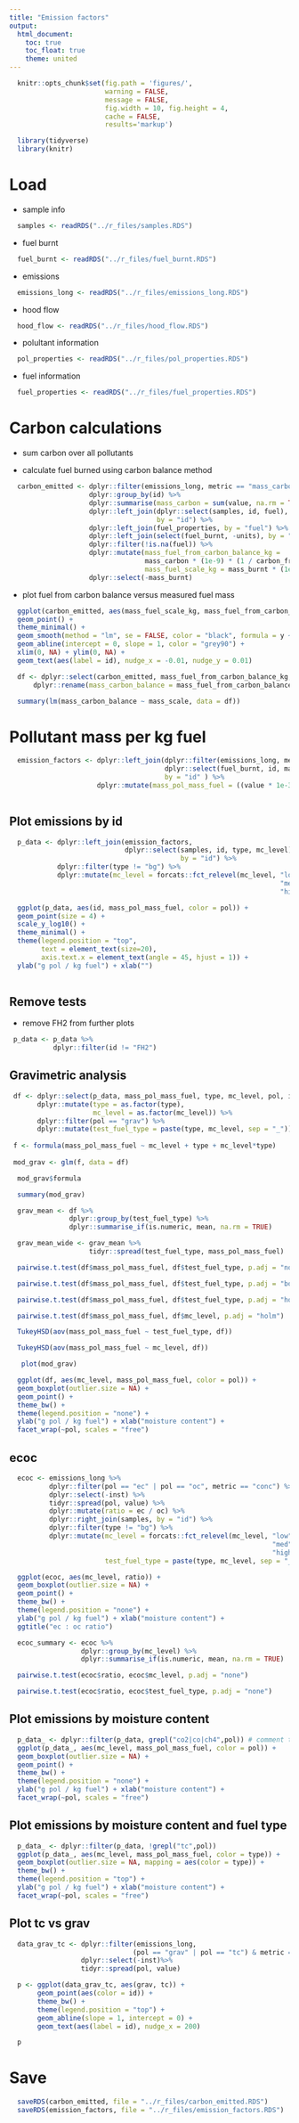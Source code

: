 ```yaml
---
title: "Emission factors"
output:
  html_document:
    toc: true
    toc_float: true
    theme: united
---
```


```r
  knitr::opts_chunk$set(fig.path = 'figures/',
                        warning = FALSE,
                        message = FALSE,
                        fig.width = 10, fig.height = 4,
                        cache = FALSE,
                        results='markup')
```

```r
  library(tidyverse)
  library(knitr)
```

# Load

* sample info

```r
  samples <- readRDS("../r_files/samples.RDS")
```

* fuel burnt

```r
  fuel_burnt <- readRDS("../r_files/fuel_burnt.RDS")
```

* emissions

```r
  emissions_long <- readRDS("../r_files/emissions_long.RDS")
```

* hood flow

```r
  hood_flow <- readRDS("../r_files/hood_flow.RDS")
```

* polultant information

```r
  pol_properties <- readRDS("../r_files/pol_properties.RDS")
```

* fuel information

```r
  fuel_properties <- readRDS("../r_files/fuel_properties.RDS")
```

# Carbon calculations

* sum carbon over all pollutants

* calculate fuel burned using carbon balance method

```r
  carbon_emitted <- dplyr::filter(emissions_long, metric == "mass_carbon") %>%
                    dplyr::group_by(id) %>%
                    dplyr::summarise(mass_carbon = sum(value, na.rm = TRUE)) %>%
                    dplyr::left_join(dplyr::select(samples, id, fuel),
                                     by = "id") %>%
                    dplyr::left_join(fuel_properties, by = "fuel") %>%
                    dplyr::left_join(select(fuel_burnt, -units), by = "id") %>%
                    dplyr::filter(!is.na(fuel)) %>%
                    dplyr::mutate(mass_fuel_from_carbon_balance_kg =
                                  mass_carbon * (1e-9) * (1 / carbon_fraction),
                                  mass_fuel_scale_kg = mass_burnt * (1e-3)) %>%
                    dplyr::select(-mass_burnt)
```

* plot fuel from carbon balance versus measured fuel mass

```r
  ggplot(carbon_emitted, aes(mass_fuel_scale_kg, mass_fuel_from_carbon_balance_kg)) + 
  geom_point() +
  theme_minimal() +
  geom_smooth(method = "lm", se = FALSE, color = "black", formula = y ~ x) +
  geom_abline(intercept = 0, slope = 1, color = "grey90") +
  xlim(0, NA) + ylim(0, NA) +
  geom_text(aes(label = id), nudge_x = -0.01, nudge_y = 0.01)

```

```r
  df <- dplyr::select(carbon_emitted, mass_fuel_from_carbon_balance_kg, mass_fuel_scale_kg) %>%
      dplyr::rename(mass_carbon_balance = mass_fuel_from_carbon_balance_kg, mass_scale = mass_fuel_scale_kg)

  summary(lm(mass_carbon_balance ~ mass_scale, data = df))
```

# Pollutant mass per kg fuel
 
```r
  emission_factors <- dplyr::left_join(dplyr::filter(emissions_long, metric == "mass_emitted"), 
                                       dplyr::select(fuel_burnt, id, mass_burnt),
                                       by = "id" ) %>%
                      dplyr::mutate(mass_pol_mass_fuel = ((value * 1e-3) / mass_burnt)) # g pol / kg fuel
                            
```

## Plot emissions by id

```r
  p_data <- dplyr::left_join(emission_factors,
                             dplyr::select(samples, id, type, mc_level),
                                           by = "id") %>%
            dplyr::filter(type != "bg") %>%
            dplyr::mutate(mc_level = forcats::fct_relevel(mc_level, "low",
                                                                    "med",
                                                                    "high"))

  ggplot(p_data, aes(id, mass_pol_mass_fuel, color = pol)) +
  geom_point(size = 4) +
  scale_y_log10() +
  theme_minimal() +
  theme(legend.position = "top",
        text = element_text(size=20),
        axis.text.x = element_text(angle = 45, hjust = 1)) +
  ylab("g pol / kg fuel") + xlab("")
  
```

## Remove tests

* remove FH2 from further plots

```r
 p_data <- p_data %>%
           dplyr::filter(id != "FH2")
```

## Gravimetric analysis

```r
 df <- dplyr::select(p_data, mass_pol_mass_fuel, type, mc_level, pol, id) %>%
       dplyr::mutate(type = as.factor(type),
                     mc_level = as.factor(mc_level)) %>%
       dplyr::filter(pol == "grav") %>%
       dplyr::mutate(test_fuel_type = paste(type, mc_level, sep = "_"))
 
 f <- formula(mass_pol_mass_fuel ~ mc_level + type + mc_level*type)
 
 mod_grav <- glm(f, data = df)
```

```r
  mod_grav$formula
```

```r
  summary(mod_grav)
```

```r
  grav_mean <- df %>%
               dplyr::group_by(test_fuel_type) %>%
               dplyr::summarise_if(is.numeric, mean, na.rm = TRUE)

  grav_mean_wide <- grav_mean %>%
                    tidyr::spread(test_fuel_type, mass_pol_mass_fuel)

  pairwise.t.test(df$mass_pol_mass_fuel, df$test_fuel_type, p.adj = "none")

  pairwise.t.test(df$mass_pol_mass_fuel, df$test_fuel_type, p.adj = "bonf")

  pairwise.t.test(df$mass_pol_mass_fuel, df$test_fuel_type, p.adj = "holm")

  pairwise.t.test(df$mass_pol_mass_fuel, df$mc_level, p.adj = "holm")

  TukeyHSD(aov(mass_pol_mass_fuel ~ test_fuel_type, df))

  TukeyHSD(aov(mass_pol_mass_fuel ~ mc_level, df))
```

```r
   plot(mod_grav)
```

```r
  ggplot(df, aes(mc_level, mass_pol_mass_fuel, color = pol)) +
  geom_boxplot(outlier.size = NA) +
  geom_point() +
  theme_bw() +
  theme(legend.position = "none") +
  ylab("g pol / kg fuel") + xlab("moisture content") +
  facet_wrap(~pol, scales = "free")
```

## ecoc

```r
  ecoc <- emissions_long %>%
          dplyr::filter(pol == "ec" | pol == "oc", metric == "conc") %>%
          dplyr::select(-inst) %>%
          tidyr::spread(pol, value) %>%
          dplyr::mutate(ratio = ec / oc) %>%
          dplyr::right_join(samples, by = "id") %>%
          dplyr::filter(type != "bg") %>%
          dplyr::mutate(mc_level = forcats::fct_relevel(mc_level, "low",
                                                                  "med",
                                                                  "high"),
                        test_fuel_type = paste(type, mc_level, sep = "_"))

  ggplot(ecoc, aes(mc_level, ratio)) +
  geom_boxplot(outlier.size = NA) +
  geom_point() +
  theme_bw() +
  theme(legend.position = "none") +
  ylab("g pol / kg fuel") + xlab("moisture content") +
  ggtitle("ec : oc ratio")

  ecoc_summary <- ecoc %>%
                  dplyr::group_by(mc_level) %>%
                  dplyr::summarise_if(is.numeric, mean, na.rm = TRUE)

  pairwise.t.test(ecoc$ratio, ecoc$mc_level, p.adj = "none")

  pairwise.t.test(ecoc$ratio, ecoc$test_fuel_type, p.adj = "none")

```

## Plot emissions by moisture content

```r
  p_data_ <- dplyr::filter(p_data, grepl("co2|co|ch4",pol)) # comment this out since p_data redefined here
  ggplot(p_data_, aes(mc_level, mass_pol_mass_fuel, color = pol)) +
  geom_boxplot(outlier.size = NA) +
  geom_point() +
  theme_bw() +
  theme(legend.position = "none") +
  ylab("g pol / kg fuel") + xlab("moisture content") +
  facet_wrap(~pol, scales = "free")
```

## Plot emissions by moisture content and fuel type

```r
  p_data_ <- dplyr::filter(p_data, !grepl("tc",pol))
  ggplot(p_data_, aes(mc_level, mass_pol_mass_fuel, color = type)) +
  geom_boxplot(outlier.size = NA, mapping = aes(color = type)) +
  theme_bw() +
  theme(legend.position = "top") +
  ylab("g pol / kg fuel") + xlab("moisture content") +
  facet_wrap(~pol, scales = "free")
```

## Plot tc vs grav

```r
  data_grav_tc <- dplyr::filter(emissions_long,
                               (pol == "grav" | pol == "tc") & metric == "conc") %>%
                  dplyr::select(-inst)%>%
                  tidyr::spread(pol, value)

  p <- ggplot(data_grav_tc, aes(grav, tc)) +
       geom_point(aes(color = id)) +
       theme_bw() +
       theme(legend.position = "top") +
       geom_abline(slope = 1, intercept = 0) +
       geom_text(aes(label = id), nudge_x = 200)

  p
```

# Save

```r
  saveRDS(carbon_emitted, file = "../r_files/carbon_emitted.RDS")
  saveRDS(emission_factors, file = "../r_files/emission_factors.RDS")
```

